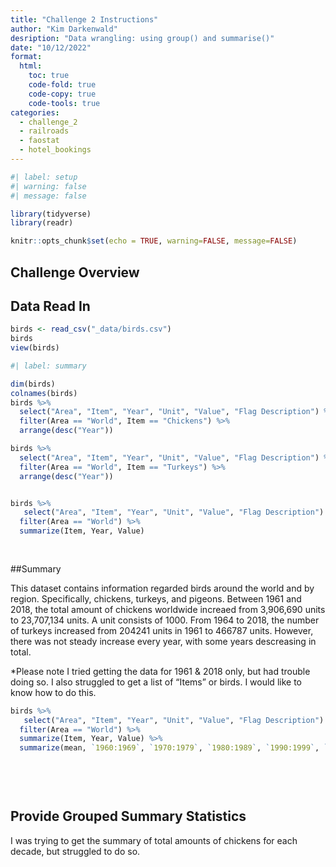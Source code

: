 ```yaml
---
title: "Challenge 2 Instructions"
author: "Kim Darkenwald"
desription: "Data wrangling: using group() and summarise()"
date: "10/12/2022"
format:
  html:
    toc: true
    code-fold: true
    code-copy: true
    code-tools: true
categories:
  - challenge_2
  - railroads
  - faostat
  - hotel_bookings
---
```


```r
#| label: setup
#| warning: false
#| message: false

library(tidyverse)
library(readr)

knitr::opts_chunk$set(echo = TRUE, warning=FALSE, message=FALSE)
```

## Challenge Overview

## Data Read In

```r
birds <- read_csv("_data/birds.csv")
birds
view(birds)


```



```r
#| label: summary

dim(birds)
colnames(birds)
birds %>%
  select("Area", "Item", "Year", "Unit", "Value", "Flag Description") %>%
  filter(Area == "World", Item == "Chickens") %>%
  arrange(desc("Year"))

birds %>%
  select("Area", "Item", "Year", "Unit", "Value", "Flag Description") %>%
  filter(Area == "World", Item == "Turkeys") %>%
  arrange(desc("Year"))



```

```r
birds %>%
   select("Area", "Item", "Year", "Unit", "Value", "Flag Description") %>%
  filter(Area == "World") %>%
  summarize(Item, Year, Value) 
  
 
```

##Summary

This dataset contains information regarded birds around the world and by region. Specifically, chickens, turkeys, and pigeons. Between 1961 and 2018, the total amount of chickens worldwide increaed from 3,906,690 units to 23,707,134 units. A unit consists of 1000.  From 1964 to 2018, the number of turkeys increased from 204241	units in 1961 to  466787 units. However, there was not steady increase every year, with some years descreasing in total.

*Please note I tried getting the data for 1961 & 2018 only, but had trouble doing so. I also struggled to get a list of "Items" or birds. I would like to know how to do this.



```r

birds %>%
   select("Area", "Item", "Year", "Unit", "Value", "Flag Description") %>%
  filter(Area == "World") %>%
  summarize(Item, Year, Value) %>%
  summarize(mean, `1960:1969`, `1970:1979`, `1980:1989`, `1990:1999`, `2000:2009`, `2010;2018)
    
  
   
  

```

## Provide Grouped Summary Statistics

I was trying to get the summary of total amounts of chickens for each decade, but struggled to do so.